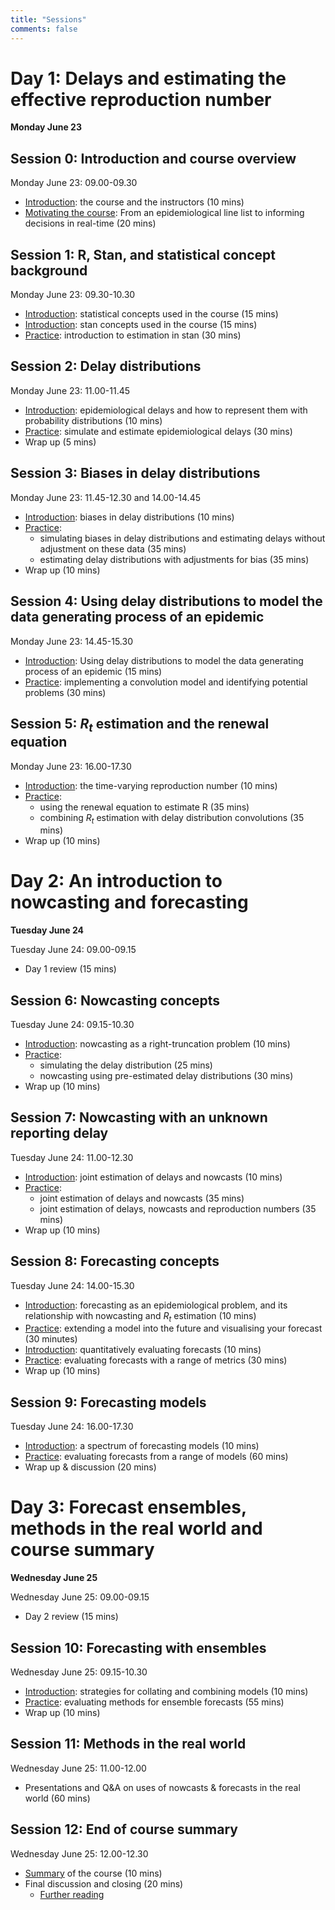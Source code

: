 ```yaml
---
title: "Sessions"
comments: false
---
```


# Day 1: Delays and estimating the effective reproduction number

**Monday June 23**

## Session 0: Introduction and course overview

Monday June 23: 09.00-09.30

-   [Introduction](sessions/slides/introduction-to-the-course-and-the-instructors): the course and the instructors (10 mins)
-   [Motivating the course](sessions/slides/from-line-list-to-decisions): From an epidemiological line list to informing decisions in real-time (20 mins)

## Session 1: R, Stan, and statistical concept background

Monday June 23: 09.30-10.30

-   [Introduction](sessions/slides/introduction-to-statistical-concepts): statistical concepts used in the course (15 mins)
-   [Introduction](sessions/slides/introduction-to-stan): stan concepts used in the course (15 mins)
-   [Practice](sessions/R-Stan-and-statistical-concepts): introduction to estimation in stan (30 mins)

## Session 2: Delay distributions

Monday June 23: 11.00-11.45

-   [Introduction](sessions/slides/introduction-to-epidemiological-delays): epidemiological delays and how to represent them with probability distributions (10 mins)
-   [Practice](sessions/delay-distributions): simulate and estimate epidemiological delays (30 mins)
-   Wrap up (5 mins)

## Session 3: Biases in delay distributions

Monday June 23: 11.45-12.30 and 14.00-14.45

-   [Introduction](sessions/slides/introduction-to-biases-in-epidemiological-delays): biases in delay distributions (10 mins)
-   [Practice](sessions/biases-in-delay-distributions): 
    - simulating biases in delay distributions and estimating delays without adjustment on these data (35 mins)
    - estimating delay distributions with adjustments for bias (35 mins)
-   Wrap up (10 mins)

## Session 4: Using delay distributions to model the data generating process of an epidemic

Monday June 23: 14.45-15.30

-   [Introduction](sessions/slides/convolutions): Using delay distributions to model the data generating process of an epidemic (15 mins)
-   [Practice](sessions/using-delay-distributions-to-model-the-data-generating-process-of-an-epidemic): implementing a convolution model and identifying potential problems (30 mins)

## Session 5: $R_t$ estimation and the renewal equation

Monday June 23: 16.00-17.30

-   [Introduction](sessions/slides/introduction-to-reproduction-number): the time-varying reproduction number (10 mins)
-   [Practice](sessions/R-estimation-and-the-renewal-equation): 
    - using the renewal equation to estimate R (35 mins)
    - combining $R_t$ estimation with delay distribution convolutions (35 mins)
-   Wrap up (10 mins)

# Day 2: An introduction to nowcasting and forecasting

**Tuesday June 24**

Tuesday June 24: 09.00-09.15

-   Day 1 review (15 mins)

## Session 6: Nowcasting concepts

Tuesday June 24: 09.15-10.30

-   [Introduction](sessions/slides/introduction-to-nowcasting): nowcasting as a right-truncation problem (10 mins)
-   [Practice](sessions/nowcasting): 
    - simulating the delay distribution (25 mins)
    - nowcasting using pre-estimated delay distributions (30 mins)
-   Wrap up (10 mins)

## Session 7: Nowcasting with an unknown reporting delay

Tuesday June 24: 11.00-12.30

-   [Introduction](sessions/slides/introduction-to-joint-estimation-of-nowcasting-and-reporting-delays): joint estimation of delays and nowcasts (10 mins)
-   [Practice](sessions/joint-nowcasting):
    - joint estimation of delays and nowcasts (35 mins)
    - joint estimation of delays, nowcasts and reproduction numbers (35 mins)
-   Wrap up (10 mins)

## Session 8: Forecasting concepts

Tuesday June 24: 14.00-15.30

-   [Introduction](sessions/slides/forecasting-as-an-epidemiological-problem): forecasting as an epidemiological problem, and its relationship with nowcasting and $R_t$ estimation (10 mins)
-   [Practice](sessions/forecast-visualisation): extending a model into the future and visualising your forecast (30 minutes)
-   [Introduction](sessions/slides/forecast-evaluation): quantitatively evaluating forecasts (10 mins)
-   [Practice](sessions/forecast-evaluation): evaluating forecasts with a range of metrics (30 mins)
-   Wrap up (10 mins)

## Session 9: Forecasting models

Tuesday June 24: 16.00-17.30

-   [Introduction](sessions/slides/introduction-to-the-spectrum-of-forecasting-models): a spectrum of forecasting models (10 mins)
-   [Practice](sessions/forecasting-models): evaluating forecasts from a range of models (60 mins)
-   Wrap up & discussion (20 mins)

# Day 3: Forecast ensembles, methods in the real world and course summary

**Wednesday June 25**

Wednesday June 25: 09.00-09.15

-   Day 2 review (15 mins)

## Session 10: Forecasting with ensembles

Wednesday June 25: 09.15-10.30

-   [Introduction](sessions/slides/introduction-to-ensembles): strategies for collating and combining models (10 mins)
-   [Practice](sessions/forecast-ensembles): evaluating methods for ensemble forecasts (55 mins)
-   Wrap up (10 mins)

## Session 11: Methods in the real world

Wednesday June 25: 11.00-12.00

-   Presentations and Q&A on uses of nowcasts & forecasts in the real world (60 mins)

## Session 12: End of course summary

Wednesday June 25: 12.00-12.30

-   [Summary](sessions/slides/closing) of the course (10 mins)
-   Final discussion and closing (20 mins)
    - [Further reading](sessions/end-of-course-summary-and-discussion)

